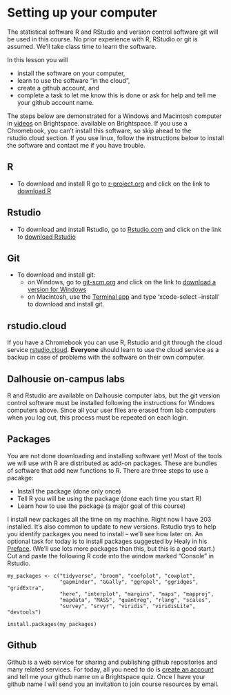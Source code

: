 # Setting up your computer {#setup}

The statistical software R and RStudio and version control software git will be used in this course. No prior experience with
R, RStudio or git is assumed. We'll take class time to learn the software.

In this lesson you will 

* install the software on your computer, 
* learn to use the software "in the cloud",
* create a github account, and
* complete a task to let me know this is done or ask for help and tell me your github account name.

The steps below are demonstrated for a Windows and Macintosh computer in [videos](https://dal.brightspace.com/d2l/le/content/159870/Home?itemIdentifier=D2L.LE.Content.ContentObject.ModuleCO-2083726) on Brightspace. available on Brightspace. If you use a Chromebook, you can't install this software, so skip ahead to the rstudio.cloud section. If you use linux, follow the instructions below to install the software and contact me if you have trouble.

## R

* To download and install R go to [r-project.org](https://www.r-project.org/) and click on the link to [download R](http://cran.r-project.org/mirrors.html)

## Rstudio

* To download and install Rstudio, go to [Rstudio.com](https://www.rstudio.com/) and click on the link to [download Rstudio](https://rstudio.com/products/rstudio/download/)

## Git

* To download and install git: 
  * on Windows, go to [git-scm.org](https://git-scm.org) and click on the link to [download a version for Windows](https://git-scm.com/download/win)
  * on Macintosh, use the [Terminal app](https://www.dummies.com/computers/macs/mac-operating-systems/unix-terminal-application-on-your-macbook/) and type 'xcode-select --install' to download and install git.

## rstudio.cloud

If you have a Chromebook you can use R, Rstudio and git through the cloud service [rstudio.cloud](https://rstudio.cloud/project/1998812). **Everyone** should learn to use the cloud service as a backup in case of problems with the software on their own computer.

## Dalhousie on-campus labs

R and Rstudio are available on Dalhousie computer labs, but the git version control software must be installed following the instructions for Windows computers above. Since all your user files are erased from lab computers when you log out, this process must be repeated on each login.

## Packages

You are not done downloading and installing software yet! Most of the tools we will use with R are distributed as add-on packages. These are bundles of software that add new functions to R. There are three steps to use a pacakge:

* Install the package (done only once)
* Tell R you will be using the package (done each time you start R)
* Learn how to use the package (a major goal of this course)

I install new packages all the time on my machine. Right now I have 203 installed. It's also common to update to new versions. Rstudio trys to help you identify packages you need to install -- we'll see how later on. An optional task for today is to install packages suggested by Healy in his [Preface](https://socviz.co/index.html#install). (We'll use lots more packages than this, but this is a good start.) Cut and paste the following R code into the window marked "Console" in Rstudio.

```
my_packages <- c("tidyverse", "broom", "coefplot", "cowplot",
                 "gapminder", "GGally", "ggrepel", "ggridges", "gridExtra",
                 "here", "interplot", "margins", "maps", "mapproj",
                 "mapdata", "MASS", "quantreg", "rlang", "scales",
                 "survey", "srvyr", "viridis", "viridisLite", "devtools")

install.packages(my_packages)
```

## Github

Github is a web service for sharing and publishing github repositories and many related services. For today, all you need to do is [create an account](https://github.com/join?ref_cta=Sign+up) and tell me your github name on a Brightspace quiz. Once I have your github name I will send you an invitation to join course resources by email.



